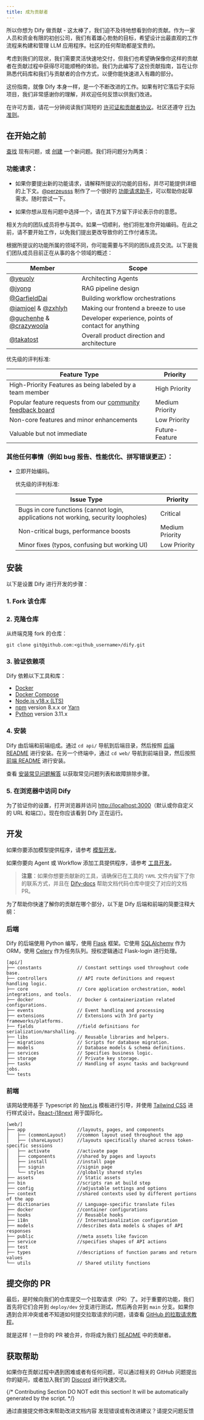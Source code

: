 ```yaml
---
title: 成为贡献者
---
```



所以你想为 Dify 做贡献 - 这太棒了，我们迫不及待地想看到你的贡献。作为一家人员和资金有限的初创公司，我们有着雄心勃勃的目标，希望设计出最直观的工作流程来构建和管理 LLM 应用程序。社区的任何帮助都是宝贵的。

考虑到我们的现状，我们需要灵活快速地交付，但我们也希望确保像你这样的贡献者在贡献过程中获得尽可能顺畅的体验。我们为此编写了这份贡献指南，旨在让你熟悉代码库和我们与贡献者的合作方式，以便你能快速进入有趣的部分。

这份指南，就像 Dify 本身一样，是一个不断改进的工作。如果有时它落后于实际项目，我们非常感谢你的理解，并欢迎任何反馈以供我们改进。

在许可方面，请花一分钟阅读我们简短的 [许可证和贡献者协议](https://github.com/langgenius/dify/blob/main/LICENSE)。社区还遵守 [行为准则](https://github.com/langgenius/dify/blob/ecade13455d7cb93cc1a9c39358aeff7f419c423/.github/CODE_OF_CONDUCT.md?plain=1#L4)。

## 在开始之前

[查找](https://github.com/langgenius/dify/issues?q=is:issue+is:closed) 现有问题，或 [创建](https://github.com/langgenius/dify/issues/new/choose) 一个新问题。我们将问题分为两类：

### 功能请求：

* 如果你要提出新的功能请求，请解释所提议的功能的目标，并尽可能提供详细的上下文。[@perzeusss](https://github.com/perzeuss) 制作了一个很好的 [功能请求助手](https://udify.app/chat/MK2kVSnw1gakVwMX)，可以帮助你起草需求。随时尝试一下。

* 如果你想从现有问题中选择一个，请在其下方留下评论表示你的意愿。

相关方向的团队成员将参与其中。如果一切顺利，他们将批准你开始编码。在此之前，请不要开始工作，以免我们提出更改导致你的工作付诸东流。

根据所提议的功能所属的领域不同，你可能需要与不同的团队成员交流。以下是我们团队成员目前正在从事的各个领域的概述：

  | Member                                                       | Scope                                                |
  | ------------------------------------------------------------ | ---------------------------------------------------- |
  | [@yeuoly](https://github.com/Yeuoly)                         | Architecting Agents                                  |
  | [@jyong](https://github.com/JohnJyong)                       | RAG pipeline design                                  |
  | [@GarfieldDai](https://github.com/GarfieldDai)               | Building workflow orchestrations                     |
  | [@iamjoel](https://github.com/iamjoel) & [@zxhlyh](https://github.com/zxhlyh) | Making our frontend a breeze to use                  |
  | [@guchenhe](https://github.com/guchenhe) & [@crazywoola](https://github.com/crazywoola) | Developer experience, points of contact for anything |
  | [@takatost](https://github.com/takatost)                     | Overall product direction and architecture           |

  优先级的评判标准:

<table>
  <thead>
    <tr>
      <th>Feature Type</th>
      <th>Priority</th>
    </tr>
  </thead>
  <tbody>
    <tr>
      <td>High-Priority Features as being labeled by a team member</td>
      <td>High Priority</td>
    </tr>
    <tr>
      <td>Popular feature requests from our <a href="https://github.com/langgenius/dify/discussions/categories/ideas">community feedback board</a></td>
      <td>Medium Priority</td>
    </tr>
    <tr>
      <td>Non-core features and minor enhancements</td>
      <td>Low Priority</td>
    </tr>
    <tr>
      <td>Valuable but not immediate</td>
      <td>Future-Feature</td>
    </tr>
  </tbody>
</table>

### 其他任何事情（例如 bug 报告、性能优化、拼写错误更正）：
* 立即开始编码。

  优先级的评判标准:

  | Issue Type                                                   | Priority        |
  | ------------------------------------------------------------ | --------------- |
  | Bugs in core functions (cannot login, applications not working, security loopholes) | Critical        |
  | Non-critical bugs, performance boosts                        | Medium Priority |
  | Minor fixes (typos, confusing but working UI)                | Low Priority    |


## 安装

以下是设置 Dify 进行开发的步骤：

### 1. Fork 该仓库

### 2. 克隆仓库

从终端克隆 fork 的仓库：

```
git clone git@github.com:<github_username>/dify.git
```

### 3. 验证依赖项

Dify 依赖以下工具和库：

- [Docker](https://www.docker.com/)
- [Docker Compose](https://docs.docker.com/compose/install/)
- [Node.js v18.x (LTS)](http://nodejs.org)
- [npm](https://www.npmjs.com/) version 8.x.x or [Yarn](https://yarnpkg.com/)
- [Python](https://www.python.org/) version 3.11.x

### 4. 安装

Dify 由后端和前端组成。通过 `cd api/` 导航到后端目录，然后按照 [后端 README](https://github.com/langgenius/dify/blob/main/api/README.md) 进行安装。在另一个终端中，通过 `cd web/` 导航到前端目录，然后按照 [前端 README](https://github.com/langgenius/dify/blob/main/web/README.md) 进行安装。

查看 [安装常见问题解答](/zh-hans/learn-more/faq/install-faq) 以获取常见问题列表和故障排除步骤。

### 5. 在浏览器中访问 Dify

为了验证你的设置，打开浏览器并访问 [http://localhost:3000](http://localhost:3000)（默认或你自定义的 URL 和端口）。现在你应该看到 Dify 正在运行。

## 开发

如果你要添加模型提供程序，请参考 [模型开发](https://docs.dify.ai/plugins/quick-start/develop-plugins/model-plugin)。

如果你要向 Agent 或 Workflow 添加工具提供程序，请参考 [工具开发](https://docs.dify.ai/plugins/quick-start/develop-plugins/tool-plugin)。

> **注意**：如果你想要贡献新的工具，请确保已在工具的 `YAML` 文件内留下了你的联系方式，并且在 [Dify-docs](https://github.com/langgenius/dify-docs) 帮助文档代码仓库中提交了对应的文档 PR。

为了帮助你快速了解你的贡献在哪个部分，以下是 Dify 后端和前端的简要注释大纲：

### 后端

Dify 的后端使用 Python 编写，使用 [Flask](https://flask.palletsprojects.com/en/3.0.x/) 框架。它使用 [SQLAlchemy](https://www.sqlalchemy.org/) 作为 ORM，使用 [Celery](https://docs.celeryq.dev/en/stable/getting-started/introduction.html) 作为任务队列。授权逻辑通过 Flask-login 进行处理。

```
[api/]
├── constants             // Constant settings used throughout code base.
├── controllers           // API route definitions and request handling logic.           
├── core                  // Core application orchestration, model integrations, and tools.
├── docker                // Docker & containerization related configurations.
├── events                // Event handling and processing
├── extensions            // Extensions with 3rd party frameworks/platforms.
├── fields                //field definitions for serialization/marshalling.
├── libs                  // Reusable libraries and helpers.
├── migrations            // Scripts for database migration.
├── models                // Database models & schema definitions.
├── services              // Specifies business logic.
├── storage               // Private key storage.      
├── tasks                 // Handling of async tasks and background jobs.
└── tests
```

### 前端

该网站使用基于 Typescript 的 [Next.js](https://nextjs.org/) 模板进行引导，并使用 [Tailwind CSS](https://tailwindcss.com/) 进行样式设计。[React-i18next](https://react.i18next.com/) 用于国际化。

```
[web/]
├── app                   //layouts, pages, and components
│   ├── (commonLayout)    //common layout used throughout the app
│   ├── (shareLayout)     //layouts specifically shared across token-specific sessions 
│   ├── activate          //activate page
│   ├── components        //shared by pages and layouts
│   ├── install           //install page
│   ├── signin            //signin page
│   └── styles            //globally shared styles
├── assets                // Static assets
├── bin                   //scripts ran at build step
├── config                //adjustable settings and options 
├── context               //shared contexts used by different portions of the app
├── dictionaries          // Language-specific translate files 
├── docker                //container configurations
├── hooks                 // Reusable hooks
├── i18n                  // Internationalization configuration
├── models                //describes data models & shapes of API responses
├── public                //meta assets like favicon
├── service               //specifies shapes of API actions
├── test                  
├── types                 //descriptions of function params and return values
└── utils                 // Shared utility functions
```

## 提交你的 PR

最后，是时候向我们的仓库提交一个拉取请求（PR）了。对于重要的功能，我们首先将它们合并到 `deploy/dev` 分支进行测试，然后再合并到 `main` 分支。如果你遇到合并冲突或者不知道如何提交拉取请求的问题，请查看 [GitHub 的拉取请求教程](https://docs.github.com/en/pull-requests/collaborating-with-pull-requests)。

就是这样！一旦你的 PR 被合并，你将成为我们 [README](https://github.com/langgenius/dify/blob/main/README_CN.md) 中的贡献者。

## 获取帮助

如果你在贡献过程中遇到困难或者有任何问题，可以通过相关的 GitHub 问题提出你的疑问，或者加入我们的 [Discord](https://discord.com/invite/8Tpq4AcN9c) 进行快速交流。

{/*
Contributing Section
DO NOT edit this section!
It will be automatically generated by the script.
*/}

<CardGroup cols="2">
    <Card
        title="编辑此页面"
        icon="pen-to-square"
        href="https://github.com/langgenius/dify-docs-mintlify/edit/main/zh-hans/community/contribution.mdx"
    >
        通过直接提交修改来帮助改进文档内容
    </Card>
    <Card
        title="提交问题"
        icon="github"
        href="https://github.com/langgenius/dify-docs-mintlify/issues/new?title=文档问题%3A%20ibut&body=%23%23%20问题描述%0A%3C%21--%20请简要描述您发现的问题%20--%3E%0A%0A%23%23%20页面链接%0Ahttps%3A%2F%2Fgithub.com%2Flanggenius%2Fdify-docs-mintlify%2Fblob%2Fmain%2Fzh-hans/community%2Fcontribution.mdx%0A%0A%23%23%20建议修改%0A%3C%21--%20如果有具体的修改建议，请在此说明%20--%3E%0A%0A%3C%21--%20感谢您对文档质量的关注！%20--%3E"
    >
        发现错误或有改进建议？请提交问题反馈
    </Card>
</CardGroup>
